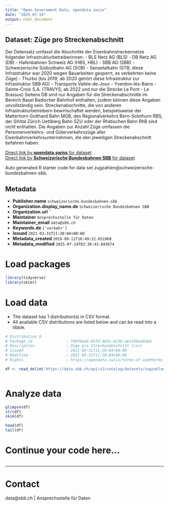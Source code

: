 ```yaml
---
title: "Open Government Data, opendata.swiss"
date: "2025-07-14"
output: html_document
---
```


## Dataset: Züge pro Streckenabschnitt

Der Datensatz umfasst die Abschnitte der Eisenbahnstreckennetze
folgender Infrastrukturbetreiberinnen:
- BLS Netz AG (BLS)
- DB Netz AG (DB)
- Hafenbahnen Schweiz AG (HBS, HBL)
- SBB AG (SBB)
- Schweizerische Südostbahn AG (SOB)
- Sensetalbahn (STB; diese Infrastruktur war 2020 wegen Bauarbeiten gesperrt,
es verkehrten keine Züge)
- Thurbo (bis 2019; ab 2020 gehört diese Infrastruktur zur Infrastruktur SBB
AG)
- Transports Vallée-de-Joux - Yverdon-les-Bains - Sainte-Croix S.A. (TRAVYS; ab
2022 und nur die Strecke Le Pont - Le Brassus)
Seitens DB sind nur Angaben für die Streckenabschnitte im Bereich Basel
Badischer Bahnhof enthalten, zudem können diese Angaben unvollständig sein.
Streckenabschnitte, die von anderen Infrastrukturbetreibern bewirtschaftet
werden, beispielsweise der Matterhorn Gotthard Bahn MGB, des Regionalverkehrs
Bern-Solothurn RBS, der Sihltal Zürich Uetliberg Bahn SZU oder der Rhätischen
Bahn RhB sind nicht enthalten.
Die Angaben zur Anzahl Züge umfassen die Personenverkehrs- und
Güterverkehrszüge aller Eisenbahnverkehrsunternehmen, die den jeweiligen
Streckenabschnitt befahren haben.

[Direct link by **opendata.swiss** for dataset](https://opendata.swiss/de/dataset/zuge-pro-streckenabschnitt1)<br>
[Direct link by **Schweizerische Bundesbahnen SBB** for dataset](https://data.sbb.ch/explore/dataset/zugzahlen/)

Auto generated R starter code for data set zugzahlen@schweizerische-bundesbahnen-sbb.

## Metadata

- **Publisher.name** `schweizerische-bundesbahnen-sbb`
- **Organization.display_name.de** `Schweizerische Bundesbahnen SBB`
- **Organization.url** ``
- **Maintainer** `Ansprechsstelle für Daten`
- **Maintainer_email** `data@sbb.ch`
- **Keywords.de** `['verkehr']`
- **Issued** `2021-03-31T11:20:04+00:00`
- **Metadata_created** `2019-09-11T10:49:22.651968`
- **Metadata_modified** `2025-07-14T02:38:43.043674`


# Load packages

```r

library(tidyverse)
library(skimr)

```

# Load data

-   The dataset has 1 distribution(s) in CSV format.
-   All available CSV distributions are listed below and can be read into a tibble.

```r

# Distribution 0
# Package_id               : 740fb8a0-85fd-465a-8238-a6af48ed4de6
# Description              : Züge pro Streckenabschnitt (csv)
# Issued                   : 2021-03-31T11:20:04+00:00
# Modified                 : 2021-03-31T11:20:04+00:00
# Rights                   : https://opendata.swiss/terms-of-use#terms_by

df <- read_delim('https://data.sbb.ch/api/v2/catalog/datasets/zugzahlen/exports/csv?use_labels=true')



```

# Analyze data

```r

glimpse(df)
str(df)
skim(df)

head(df)
tail(df)

```

# Continue your code here...

```r

```

------------------------------------------------------------------------

# Contact

data@sbb.ch | Ansprechsstelle für Daten
